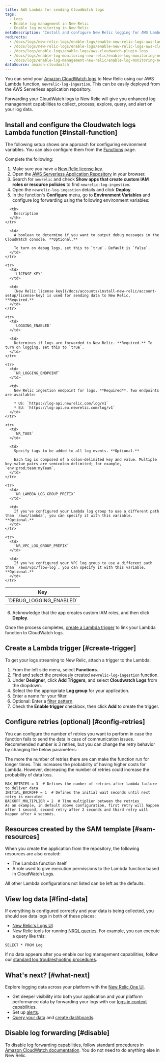 ```yaml
---
title: AWS Lambda for sending CloudWatch logs
tags:
  - Logs
  - Enable log management in New Relic
  - Enable log monitoring in New Relic
metaDescription: 'Install and configure New Relic logging for AWS Lambda with CloudWatch logs, so you can use enhanced log management capabilities.'
redirects:
  - /docs/logs/new-relic-logs/enable-logs/enable-new-relic-logs-aws-lambda
  - /docs/logs/new-relic-logs/enable-logs/enable-new-relic-logs-aws-cloudwatch
  - /docs/logs/enable-logs/enable-logs/aws-cloudwatch-plugin-logs
  - /docs/logs/enable-log-monitoring-new-relic/enable-log-monitoring-new-relic/aws-lambda-sending-cloudwatch-logs
  - /docs/logs/enable-log-management-new-relic/enable-log-monitoring-new-relic/aws-lambda-sending-cloudwatch-logs
dataSource: amazon-cloudwatch
---
```


You can send your [Amazon CloudWatch logs](https://docs.aws.amazon.com/AmazonCloudWatch/latest/logs/WhatIsCloudWatchLogs.html) to New Relic using our AWS Lambda function, `newrelic-log-ingestion`. This can be easily deployed from the AWS Serverless application repository.

Forwarding your CloudWatch logs to New Relic will give you enhanced log management capabilities to collect, process, explore, query, and alert on your log data.

## Install and configure the Cloudwatch logs Lambda function [#install-function]

The following setup shows one approach for configuring environment variables. You can also configure them from the [Functions](https://docs.aws.amazon.com/lambda/latest/dg/configuration-envvars.html) page.

Complete the following:

1. Make sure you have a [New Relic license key](/docs/accounts/install-new-relic/account-setup/license-key).
2. Open the [AWS Serverless Application Repository](https://serverlessrepo.aws.amazon.com/applications "Link opens in a new window.") in your browser.
3. Search for `newrelic` and check **Show apps that create custom IAM roles or resource policies** to find `newrelic-log-ingestion`.
4. Open the `newrelic-log-ingestion` details and click **Deploy**.
5. In the function's **Configure** menu, go to **Environment Variables** and configure log forwarding using the following environment variables:

<table>
  <thead>
    <tr>
      <th style={{ width: "200px" }}>
        Key
      </th>

      <th>
        Description
      </th>
    </tr>
  </thead>

  <tbody>
    <tr>
      <td>
        `DEBUG_LOGGING_ENABLED`
      </td>

      <td>
        A boolean to determine if you want to output debug messages in the CloudWatch console. **Optional.**

        To turn on debug logs, set this to `true`. Default is `false`.
      </td>
    </tr>

    <tr>
      <td>
        `LICENSE_KEY`
      </td>

      <td>
        [New Relic license key](/docs/accounts/install-new-relic/account-setup/license-key) is used for sending data to New Relic. **Required.**
      </td>
    </tr>

    <tr>
      <td>
        `LOGGING_ENABLED`
      </td>

      <td>
        Determines if logs are forwarded to New Relic. **Required.** To turn on logging, set this to `true`.
      </td>
    </tr>

    <tr>
      <td>
        `NR_LOGGING_ENDPOINT`
      </td>

      <td>
        New Relic ingestion endpoint for logs. **Required**. Two endpoints are available:

        * US: `https://log-api.newrelic.com/log/v1`
        * EU: `https://log-api.eu.newrelic.com/log/v1`
      </td>
    </tr>

    <tr>
      <td>
        `NR_TAGS`
      </td>

      <td>
        Specify tags to be added to all log events. **Optional.**

        Each tag is composed of a colon-delimited key and value. Multiple key-value pairs are semicolon-delimited; for example, `env:prod;team:myTeam`.
      </td>
    </tr>

    <tr>
      <td>
        `NR_LAMBDA_LOG_GROUP_PREFIX`
      </td>

      <td>
        If you've configured your Lambda log group to use a different path than `/aws/lambda`, you can specify it with this variable. **Optional.**
      </td>
    </tr>

    <tr>
      <td>
        `NR_VPC_LOG_GROUP_PREFIX`
      </td>

      <td>
        If you've configured your VPC log group to use a different path than `/aws/vpc/flow-log`, you can specify it with this variable. **Optional.**
      </td>
    </tr>
  </tbody>
</table>

6. Acknowledge that the app creates custom IAM roles, and then click **Deploy**.

Once the process completes, [create a Lambda trigger](#create-trigger) to link your Lambda function to CloudWatch logs.

## Create a Lambda trigger [#create-trigger]

To get your logs streaming to New Relic, attach a trigger to the Lambda:

1. From the left side menu, select **Functions**.
2. Find and select the previously created `newrelic-log-ingestion` function.
3. Under **Designer**, click **Add Triggers**, and select **Cloudwatch Logs** from the dropdown.
4. Select the the appropriate **Log group** for your application.
5. Enter a name for your filter.
6. Optional: Enter a [filter pattern](https://docs.aws.amazon.com/AmazonCloudWatch/latest/logs/FilterAndPatternSyntax.html).
7. Check the **Enable trigger** checkbox, then click **Add** to create the trigger.

## Configure retries (optional) [#config-retries]

You can configure the number of retries you want to perform in case the function fails to send the data in case of communication issues. Recommended number is 3 retries, but you can change the retry behavior by changing the below parameters:

<Callout variant="tip">
  The more the number of retries there are can make the function run for longer times. This increases the probability of having higher costs for Lambda. However, decreasing the number of retries could increase the probability of data loss.
</Callout>

```
MAX_RETRIES = 3  # Defines the number of retries after lambda failure to deliver data
INITIAL_BACKOFF = 1  # Defines the initial wait seconds until next retry is executed
BACKOFF_MULTIPLIER = 2  # Time multiplier between the retries
As an example, in default above configuration, first retry will happen after 1 second, second retry after 2 seconds and third retry will happen after 4 seconds.
```

## Resources created by the SAM template [#sam-resources]

When you create the application from the repository, the following resources are also created:

* The Lambda function itself
* A role used to give execution permissions to the Lambda function based in CloudWatch Logs.

All other Lambda configurations not listed can be left as the defaults.

## View log data [#find-data]

If everything is configured correctly and your data is being collected, you should see data logs in both of these places:

* [New Relic's Logs UI](https://one.newrelic.com/launcher/logger.log-launcher)
* New Relic tools for running [NRQL queries](/docs/chart-builder/use-chart-builder/choose-data/use-advanced-nrql-mode-specify-data). For example, you can execute a query like this:

```
SELECT * FROM Log
```

If no data appears after you enable our log management capabilities, follow our [standard log troubleshooting procedures](/docs/logs/log-management/troubleshooting/no-log-data-appears-ui/).

## What's next? [#what-next]

Explore logging data across your platform with the [New Relic One UI](/docs/logs/log-management/ui-data/use-logs-ui/).

* Get deeper visibility into both your application and your platform performance data by forwarding your logs with our [logs in context](/docs/logs/enable-log-management-new-relic/configure-logs-context/configure-logs-context-apm-agents/) capabilities.
* Set up [alerts](/docs/alerts-applied-intelligence/new-relic-alerts/alert-conditions/create-alert-conditions/).
* [Query your data](/docs/query-your-data/explore-query-data/get-started/introduction-querying-new-relic-data/) and [create dashboards](/docs/query-your-data/explore-query-data/dashboards/introduction-dashboards/).

## Disable log forwarding [#disable]

To disable log forwarding capabilities, follow standard procedures in [Amazon CloudWatch documentation](https://docs.aws.amazon.com/AmazonCloudWatch/latest/logs/WhatIsCloudWatchLogs.html). You do not need to do anything else in New Relic.
